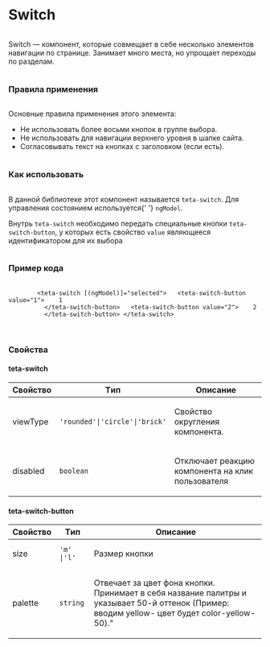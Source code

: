 
<Meta of={SwitchStories} />

<div class="column gap-24">
  <h1>Switch</h1>
  <div class="column">
    <p>
      Switch — компонент, которые совмещает в себе несколько элементов навигации по странице. Занимает много места, но
      упрощает переходы по разделам.
    </p>
  </div>
  <h3>Правила применения</h3>
  <div class="column">
    <p>Основные правила применения этого элемента:</p>
    <ul>
      <li>Не использовать более восьми кнопок в группе выбора.</li>
      <li>Не использовать для навигации верхнего уровня в шапке сайта.</li>
      <li>Согласовывать текст на кнопках с заголовком (если есть).</li>
    </ul>
  </div>
  <h3>Как использовать</h3>
  <div class="column">
    <p>
      В данной библиотеке этот компонент называется <code>teta-switch</code>. Для управления состоянием используется{' '}
      <code>ngModel</code>.
    </p>
    <p>
      Внутрь <code>teta-switch</code> необходимо передать специальные кнопки <code>teta-switch-button</code>, у которых
      есть свойство <code>value</code> являющееся идентификатором для их выбора
    </p>
  </div>
  <h3>Пример кода</h3>
  <p>
    <pre>
      <code>
        &lt;teta-switch [(ngModel)]="selected"&gt; &nbsp;&nbsp;&lt;teta-switch-button value="1"&gt; &nbsp;&nbsp;&nbsp;1
        &nbsp;&nbsp;&lt;/teta-switch-button&gt; &nbsp;&nbsp;&lt;teta-switch-button value="2"&gt; &nbsp;&nbsp;&nbsp;2
        &nbsp;&nbsp;&lt;/teta-switch-button&gt; &lt;/teta-switch&gt;
      </code>
    </pre>
  </p>
  <h3>Свойства</h3>
  <h4>teta-switch</h4>
  <table>
    <thead>
      <tr>
        <th>Свойство</th>
        <th>Tип</th>
        <th>Описание</th>
      </tr>
    </thead>
    <tbody>
      <tr>
        <td class="text-align-center">
          <p>viewType</p>
        </td>
        <td class="text-align-center">
          <code>'rounded'|'circle'|'brick'</code>
        </td>
        <td class="text-align-center">
          <p>Свойство округления компонента.</p>
        </td>
      </tr>
      <tr>
        <td class="text-align-center">
          <p>disabled</p>
        </td>
        <td class="text-align-center">
          <code>boolean</code>
        </td>
        <td class="text-align-center">
          <p>Отключает реакцию компонента на клик пользователя</p>
        </td>
      </tr>
    </tbody>
  </table>
  <h4>teta-switch-button</h4>
  <table>
    <thead>
      <tr>
        <th>Свойство</th>
        <th>Tип</th>
        <th>Описание</th>
      </tr>
    </thead>
    <tbody>
      <tr>
        <td class="text-align-center">
          <p>size</p>
        </td>
        <td class="text-align-center">
          <code>'m' |'l'</code>
        </td>
        <td class="text-align-center">
          <p>Размер кнопки</p>
        </td>
      </tr>
      <tr>
        <td class="text-align-center">
          <p>palette</p>
        </td>
        <td class="text-align-center">
          <code>string</code>
        </td>
        <td class="text-align-center">
          <p>
            Отвечает за цвет фона кнопки. Принимает в себя название палитры и указывает 50-й оттенок (Пример: вводим
            yellow- цвет будет color-yellow-50)."
          </p>
        </td>
      </tr>
    </tbody>
  </table>
</div>
